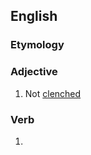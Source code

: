 ==English==

===Etymology===
{{prefix|en|un|clenched}}

===Adjective===
{{en-adj|-}}

# Not [[clenched]]

===Verb===
{{head|en|verb form}}

# {{en-past of|unclench}}